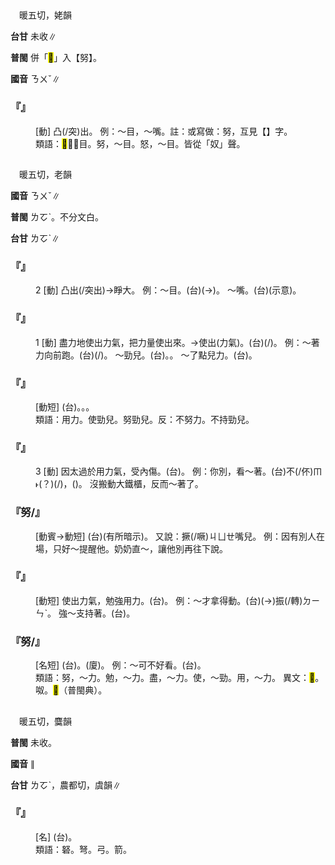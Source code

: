 
=={{ruby|<mark>&#xf934c;</mark>|ㄋㄨˇ}}==

　暖五切，姥韻

'''台甘''' 未收∥

'''普閩''' 併「<mark>&#xf934c;</mark>」入【努】。

'''國音''' <rt>ㄋㄨˇ</rt>∥

    

==='''『{{ruby|<mark>&#xf934c;</mark>|ㄋㄨˇ}}』'''===
: [動] 凸(/突)出。 例：～目，～嘴。註：或寫做：努，互見【{{ruby|努|ㄋㄨˇ}}】字。
:類語：<mark>&#xf934c;</mark>，～目。努，～目。怒，～目。皆從「奴」聲。
:
    

=={{ruby|努|ㄋㄨˇ}}==

　暖五切，老韻

'''國音''' <rt>ㄋㄨˇ</rt>∥

'''普閩''' <rt>ㄌㆦˋ</rt>{{ruby|。|ㄋㆦˋ}}。不分文白。

'''台甘''' <rt>ㄌㆦˋ</rt>∥

    

==='''『{{ruby|努|ㄋㄨˇ}}』'''===
:2  [動] 凸出(/突出)→睜大。 例：～目。(台){{ruby|受|ㄒㄧㄨ˫}}{{ruby|氣|ㄎㄧ˪}}{{ruby|時|ㄒㄧˊ}}{{ruby|目|ㆠㄚㆶ ͘}}{{ruby|珠|ㄗㄨ}}(→{{ruby|睭|ㄐㄧㄨ}}){{ruby|瞪|ㄉㆥ˪}}{{ruby|/|ㄉㆪ˪}}{{ruby|大|ㄉㄨㄚ˫}}{{ruby|蕊|ㄌㄨㄧˋ}}{{ruby|起|·ㄎㄧˋ}}{{ruby|來|·ㄌㄞˊ}}。 ～嘴。(台){{ruby|戟|ㄫㄧㄠㆷ}}{{ruby|嘴|ㄘㄨㄧ˪}}(示意)。
    

==='''『{{ruby|努|ㄋㄨˇ}}』'''===
:1  [動] 盡力地使出力氣，把力量使出來。→使出(力氣)。(台){{ruby|用|ㄧㄥ˫}}{{ruby|/|ㄧㆲ˫}}(/{{ruby|出|ㄘㄨㆵ}}{{ruby|力|ㄌㄚㆵ ͘}})。 例：～著力向前跑。(台){{ruby|出|ㄘㄨㆵ}}{{ruby|力|ㄌㄚㆵ ͘}}(/{{ruby|拚|ㄅㄧㆩ˪}}{{ruby|勢|ㄙㆤ˪}}{{ruby|/|ㄒㄧ˪}}){{ruby|走|ㄗㄠˋ}}{{ruby|向|ㄏㄧㆲ˪}}{{ruby|頭|ㄊㄠˊ}}{{ruby|前|ㄐㄧㄥˊ}}{{ruby|去|ㄎㄧ˪}}。 ～勁兒。(台){{ruby|出|ㄘㄨㆵ}}{{ruby|力|ㄌㄚㆵ ͘}}。{{ruby|拚|ㄅㄧㆩ˪}}{{ruby|勢|ㄒㄧ˪}}{{ruby|/|ㄙㆤ˪}}。 ～了點兒力。(台){{ruby|嶄|ㄗㆰˋ}}{{ruby|然|ㆢㄧㄢˊ}}{{ruby|/|ㄌㄧㄢˊ}}{{ruby|仔|ㄚ}}{{ruby|有|ㄨ˫}}{{ruby|努|ㄌㆦˋ}}{{ruby|力|ㄌㄧㆤㆶ ͘}}{{ruby|一|ㄐㄧㆵ ͘}}{{ruby|睏|ㄎㄨㄣ˪}}。
    

==='''『{{ruby|努|ㄋㄨˇ}}{{ruby|力|ㄌㄧˋ}}』'''===
: [動短] (台){{ruby|努|ㄌㆦˋ}}{{ruby|力|ㄌㄧㆤㆶ ͘}}。{{ruby|出|ㄘㄨㆵ}}{{ruby|盡|ㄐㄧㄣ˫}}{{ruby|力|ㄌㄚㆵ ͘}}。{{ruby|拚|ㄅㄧㆩ˪}}{{ruby|勢|ㄒㄧ˪}}{{ruby|/|ㄙㆤ˪}}。
:類語：用力。使勁兒。努勁兒。反：不努力。不持勁兒。
:
    

==='''『{{ruby|努|ㄋㄨˇ}}』'''===
:3  [動] 因太過於用力氣，受內傷。(台){{ruby|喢|ㄙㆩㆷ}}{{ruby|著|ㄉㄧㄜㆷ ͘}}。 例：你別{{ruby|扛|ㄎㄤˊ}}，看～著。(台){{ruby|汝|ㄌㄨˋ}}不(/伓)<rt>ㆬ˫</rt>{{ruby|通|ㄊㄤ}}{{ruby|掮|ㄎㆮ}}(？)(/{{ruby|佩|ㄆㆮ˫}})，{{ruby|汝|ㄌㄧˋ}}({{ruby|會|ㄨㆤ˫}}{{ruby|/|ㆤ˫}}){{ruby|喢|ㄙㆩㆷ}}{{ruby|著|ㄉㄧㄜㆷ ͘}}。 沒搬動大鐵櫃，反而～著了。
    

==='''『努/{{ruby|<mark>&#xf934c;</mark>|ㄋㄨˇ}}{{ruby|嘴|ㄗㄨㄟˇ}}{{ruby|兒|ㄦ}}』'''===
: [動賓→動短] (台){{ruby|嘴|ㄘㄨㄧ˪}}{{ruby|唇|ㄉㄨㄣˊ}}{{ruby|格|ㄍㄧㆤㆶ}}{{ruby|尖|ㄐㄧㆰ}}{{ruby|尖|ㄐㄧㆰ}}(有所暗示)。 又說：撅(/噘)<rt>ㄐㄩㄝ</rt>嘴兒。 例：因有別人在場，只好～提醒他。奶奶直～，讓他別再往下說。
    

==='''『{{ruby|努|ㄋㄨˇ}}{{ruby|勁|ㄐㄧㄣˋ}}{{ruby|兒|ㄦ}}』'''===
: [動短] 使出力氣，勉強用力。(台){{ruby|<mark>&#xffcbc;</mark>|ㄉㆥ˪}}{{ruby|/|ㄉㆪ˪}}{{ruby|力|ㄌㄚㆵ ͘}}。 例：～才拿得動。(台){{ruby|<mark>&#xffcbc;</mark>|ㄉㆪ˪}}{{ruby|/|ㄉㆥ˪}}{{ruby|大|ㄉㄨㄚ˫}}{{ruby|力|ㄌㄚㆵ ͘}}({{ruby|則|ㄐㄧㄚㆷ}}→{{ruby|即|ㄐㄧㄚㆷ}}){{ruby|<mark>&#xffb58;</mark>|ㆣㄧㄚˊ}}{{ruby|會|ㆤ˫}}{{ruby|/|ㄨㆤ˫}}振(/轉)<rt>ㄉㄧㄣˋ</rt>{{ruby|動|ㄉㄤ˫}}。 強～支持著。(台){{ruby|強|ㄍㄧㆲˊ}}{{ruby|<mark>&#xffcbc;</mark>|ㄉㆪ˪}}{{ruby|/|ㄉㆥ˪}}{{ruby|力|ㄌㄚㆵ ͘}}{{ruby|撐|ㄊㆪ˪}}{{ruby|/|ㄊㆥ˪}}{{ruby|住|ㄉㄧㄠˊ}}{{ruby|咧|ㄌㆤ}}。
    

==='''『努/{{ruby|<mark>&#xf934c;</mark>|ㄋㄨˇ}}{{ruby|眼|ㄧㄢˇ}}{{ruby|睛|ㄐㄧㄥ}}』'''===
: [名短] (台){{ruby|吐|ㄊㆦˋ}}{{ruby|/|ㄊㆦ˪}}{{ruby|目|ㆠㄚㆶ ͘}}。(廈){{ruby|<mark>&#xffcbc;</mark>|ㄉㆪ˪}}{{ruby|/|ㄉㆥ˪}}{{ruby|目|ㆠㄚㆶ ͘}}。 例：～可不好看。(台){{ruby|吐|ㄊㆦˋ}}{{ruby|/|ㄊㆦ˪}}{{ruby|目|ㆠㄚㆶ ͘}}{{ruby|不|ㆬ˫}}{{ruby|好|ㄏㄜˋ}}{{ruby|看|ㄎㄨㆩ˪}}。
:類語：努，～力。勉，～力。盡，～力。使，～勁。用，～力。 異文：<mark>&#xf934c;</mark>。呶。<mark>&#xf98bd;</mark>（普閩典）。
:
    

=={{ruby|砮|ㄋㄨˇ}}==

　暖五切，麌韻

'''普閩''' 未收。

'''國音''' {{ruby|(文)|ㄋㄨˇ}}∥

'''台甘''' <rt>ㄌㆦˋ</rt>{{ruby|。|ㄌㆦˊ}}，農都切，虞韻∥

    

==='''『{{ruby|砮|ㄋㄨˇ}}』'''===
: [名] (台){{ruby|會|ㄨㆤ˫}}{{ruby|/|ㆤ˫}}{{ruby|做|ㄗㄨㆤ˪}}{{ruby|/|ㄗㄜ˪}}{{ruby|得|ㄉㄧㆵ}}{{ruby|箭|ㄐㆪ˪}}{{ruby|頭|ㄊㄠˊ}}{{ruby|鏃|ㄗㄨˊ}}{{ruby|丌|ㆤ}}{{ruby|石|ㄐㄧㄜㆷ ͘}}{{ruby|頭|ㄊㄠˊ}}。
:類語：砮。弩。弓。箭。
:
    
